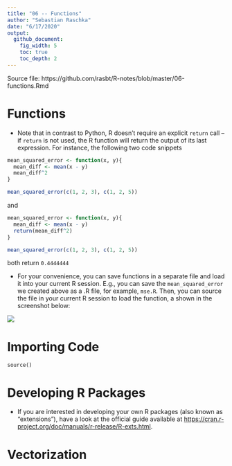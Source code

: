 ```yaml
---
title: "06 -- Functions"
author: "Sebastian Raschka"
date: "6/17/2020"
output:
  github_document:
    fig_width: 5
    toc: true
    toc_depth: 2
---
```


Source file: https://github.com/rasbt/R-notes/blob/master/06-functions.Rmd




# Functions

- Note that in contrast to Python, R doesn't require an explicit `return` call -- if `return` is not used, the R function will return the output of its last expression. For instance, the following two code snippets 

```r
mean_squared_error <- function(x, y){
  mean_diff <- mean(x - y)
  mean_diff^2
}

mean_squared_error(c(1, 2, 3), c(1, 2, 5))
```

and


```r
mean_squared_error <- function(x, y){
  mean_diff <- mean(x - y)
  return(mean_diff^2)
}

mean_squared_error(c(1, 2, 3), c(1, 2, 5))
```

both return `0.4444444`

- For your convenience, you can save functions in a separate file and load it into your current R session. E.g., you can save the `mean_squared_error` we created above as a .R file, for example, `mse.R`. Then, you can source the file in your current R session to load the function, a shown in the screenshot below:

![](images/04/load-func.png)

# Importing Code

`source()`



# Developing R Packages

- If you are interested in developing your own R packages (also known as "extensions"), have a look at the official guide available at [https://cran.r-project.org/doc/manuals/r-release/R-exts.html](https://cran.r-project.org/doc/manuals/r-release/R-exts.html).

# Vectorization